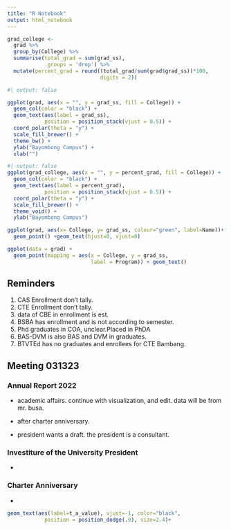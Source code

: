 ```yaml
---
title: "R Notebook"
output: html_notebook
---
```


```r
grad_college <-
  grad %>%
  group_by(College) %>%
  summarise(total_grad = sum(grad_ss),
            .groups = 'drop') %>%
  mutate(percent_grad = round((total_grad/sum(grad$grad_ss))*100,
                              digits = 2))
```

```r
#| output: false

ggplot(grad, aes(x = "", y = grad_ss, fill = College)) +
  geom_col(color = "black") +
  geom_text(aes(label = grad_ss),
            position = position_stack(vjust = 0.5)) +
  coord_polar(theta = "y") +
  scale_fill_brewer() +
  theme_bw() +
  ylab("Bayombong Campus") +
  xlab("")
```

```r
#| output: false
ggplot(grad_college, aes(x = "", y = percent_grad, fill = College)) +
  geom_col(color = "black") +
  geom_text(aes(label = percent_grad),
            position = position_stack(vjust = 0.5)) +
  coord_polar(theta = "y") +
  scale_fill_brewer() +
  theme_void() +
  ylab("Bayombong Campus")
```

```r
ggplot(grad, aes(x= College, y= grad_ss, colour="green", label=Name))+
  geom_point() +geom_text(hjust=0, vjust=0)
```

```r
ggplot(data = grad) + 
  geom_point(mapping = aes(x = College, y = grad_ss,
                           label = Program)) + geom_text()
```

## Reminders

1. CAS Enrollment don't tally.
2. CTE Enrollment don't tally.
3. data of CBE in enrollment is est.
4. BSBA has enrollment and is not according to semester.
5. Phd graduates in COA, unclear.Placed in PhDA
6. BAS-DVM is also BAS and DVM in graduates.
7. BTVTEd has no graduates and enrollees for CTE Bambang.

## Meeting 031323

### Annual Report 2022

- academic affairs. continue with visualization, and edit. data will be from mr. busa.

- after charter anniversary.

- president wants a draft. the president is a consultant.

### Investiture of the University President

- 

### Charter Anniversary

- 

```r
geom_text(aes(label=t_a_value), vjust=-1, color="black",
            position = position_dodge(.9), size=2.4)+
```

